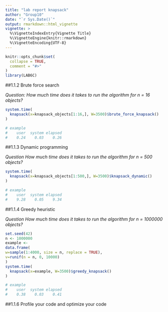 ```yaml
---
title: "lab report knapsack"
author: "Group10"
date: "`r Sys.Date()`"
output: rmarkdown::html_vignette
vignette: >
  %\VignetteIndexEntry{Vignette Title}
  %\VignetteEngine{knitr::rmarkdown}
  %\VignetteEncoding{UTF-8}
---
```


```r
knitr::opts_chunk$set(
  collapse = TRUE,
  comment = "#>"
)
library(LAB6C)
```

##1.1.2 Brute force search

*Question: How much time does it takes to run the algorithm for n = 16 objects?*

```r
system.time(
  knapsack(x=knapsack_objects[1:16,], W=3500)$brute_force_knapsack()
)

# example
#    user  system elapsed 
#    0.24    0.03    0.26
```

##1.1.3 Dynamic programming

*Question How much time does it takes to run the algorithm for n = 500 objects?*

```r
system.time(
  knapsack(x=knapsack_objects[1:500,], W=3500)$knapsack_dynamic()
)

# example
#    user  system elapsed 
#    9.28    0.05    9.34
```

##1.1.4 Greedy heuristic

*Question How much time does it takes to run the algorithm for n = 1000000 objects?*

```r
set.seed(42)
n <- 1000000
example <-
data.frame(
w=sample(1:4000, size = n, replace = TRUE),
v=runif(n = n, 0, 10000)
)
system.time(
  knapsack(x=example, W=3500)$greedy_knapsack()
)

# example
#    user  system elapsed 
#    0.38    0.03    0.41
```

##1.1.6 Profile your code and optimize your code




